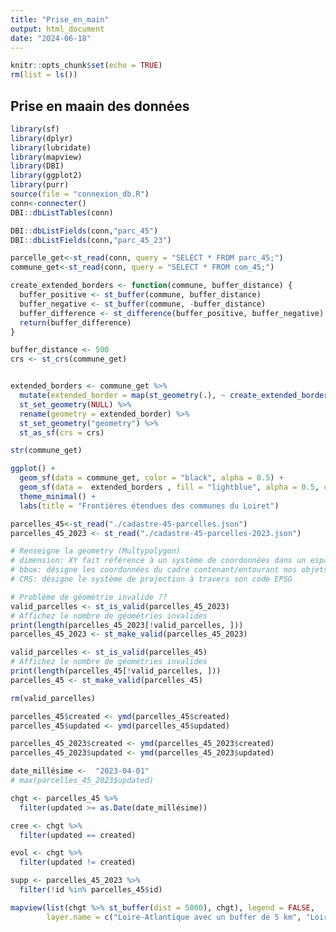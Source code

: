 ```yaml
---
title: "Prise_en_main"
output: html_document
date: "2024-06-18"
---
```


```r
knitr::opts_chunk$set(echo = TRUE)
rm(list = ls())
```

## Prise en maain des données

```r
library(sf)
library(dplyr)
library(lubridate)
library(mapview)
library(DBI)
library(ggplot2)
library(purr)
source(file = "connexion_db.R")
conn<-connecter()
DBI::dbListTables(conn)
```

```r
DBI::dbListFields(conn,"parc_45")
DBI::dbListFields(conn,"parc_45_23")
```

```r
parcelle_get<-st_read(conn, query = "SELECT * FROM parc_45;")
commune_get<-st_read(conn, query = "SELECT * FROM com_45;")

```

```r
create_extended_borders <- function(commune, buffer_distance) {
  buffer_positive <- st_buffer(commune, buffer_distance)
  buffer_negative <- st_buffer(commune, -buffer_distance)
  buffer_difference <- st_difference(buffer_positive, buffer_negative)
  return(buffer_difference)
}

buffer_distance <- 500  
crs <- st_crs(commune_get)


extended_borders <- commune_get %>%
  mutate(extended_border = map(st_geometry(.), ~ create_extended_borders(.x, buffer_distance))) %>% 
  st_set_geometry(NULL) %>% 
  rename(geometry = extended_border) %>% 
  st_set_geometry("geometry") %>% 
  st_as_sf(crs = crs)

str(commune_get)

ggplot() +
  geom_sf(data = commune_get, color = "black", alpha = 0.5) +  
  geom_sf(data =  extended_borders , fill = "lightblue", alpha = 0.5, color = NA) +  
  theme_minimal() +
  labs(title = "Frontières étendues des communes du Loiret")

```



```r
parcelles_45<-st_read("./cadastre-45-parcelles.json")
parcelles_45_2023 <- st_read("./cadastre-45-parcelles-2023.json")

# Renseigne la geometry (Multypolygon)
# dimension: XY fait référence à un système de coordonnées dans un espace euclidien
# bbox: désigne les coordonnées du cadre contenant/entourant nos objets spaciaux
# CRS: désigne le système de projection à travers son code EPSG

# Problème de géomètrie invalide ??
valid_parcelles <- st_is_valid(parcelles_45_2023)
# Affichez le nombre de géométries invalides
print(length(parcelles_45_2023[!valid_parcelles, ]))
parcelles_45_2023 <- st_make_valid(parcelles_45_2023)

valid_parcelles <- st_is_valid(parcelles_45)
# Affichez le nombre de géométries invalides
print(length(parcelles_45[!valid_parcelles, ]))
parcelles_45 <- st_make_valid(parcelles_45)

rm(valid_parcelles)
```

```r

parcelles_45$created <- ymd(parcelles_45$created)
parcelles_45$updated <- ymd(parcelles_45$updated)

parcelles_45_2023$created <- ymd(parcelles_45_2023$created)
parcelles_45_2023$updated <- ymd(parcelles_45_2023$updated)

date_millésime <-  "2023-04-01"
# max(parcelles_45_2023$updated)

chgt <- parcelles_45 %>% 
  filter(updated >= as.Date(date_millésime))

cree <- chgt %>% 
  filter(updated == created)

evol <- chgt %>% 
  filter(updated != created)

supp <- parcelles_45_2023 %>% 
  filter(!id %in% parcelles_45$id)
```

```r
mapview(list(chgt %>% st_buffer(dist = 5000), chgt), legend = FALSE, 
        layer.name = c("Loire-Atlantique avec un buffer de 5 km", "Loire-Atlantique"), col.regions = list("#440154FF", "#FDE725FF"))
```





